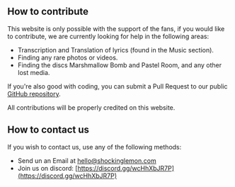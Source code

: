 ## How to contribute

This website is only possible with the support of the fans, if you would like to contribute, we are currently looking for help in the following areas:

- Transcription and Translation of lyrics (found in the Music section).
- Finding any rare photos or videos.
- Finding the discs Marshmallow Bomb and Pastel Room, and any other lost media.

If you're also good with coding, you can submit a Pull Request to our public [GitHub repository](https://github.com/Dannymx/shockinglemon.com).

All contributions will be properly credited on this website.

## How to contact us

If you wish to contact us, use any of the following methods:

- Send un an Email at [hello@shockinglemon.com](mailto:hello@shockinglemon.com)
- Join us on discord: [https://discord.gg/wcHhXbJR7P](https://discord.gg/wcHhXbJR7P)
